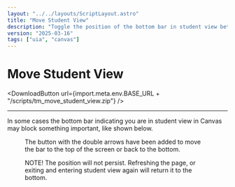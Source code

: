 ```yaml
---
layout: "../../layouts/ScriptLayout.astro"
title: "Move Student View"
description: "Toggle the position of the bottom bar in student view between top or bottom."
version: "2025-03-16"
tags: ["uia", "canvas"]
---
```


# Move Student View

<DownloadButton url={import.meta.env.BASE_URL + "/scripts/tm_move_student_view.zip"} />

<hr />

In some cases the bottom bar indicating you are in student view in Canvas may block something important, like shown below.

<Figure src={import.meta.env.BASE_URL + "/images/move_student_view.png"} alt="Screenshot of student view bar blocking the lower part of the screen." cap="Screenshot showing how the student view bar can block the lower part of the screen in Canvas." />

The button with the double arrows have been added to move the bar to the top of the screen or back to the bottom.

NOTE! The position will not persist. Refreshing the page, or exiting and entering student view again will return it to the bottom.